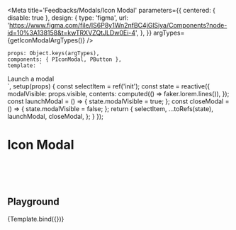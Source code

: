 
<Meta title='Feedbacks/Modals/Icon Modal' parameters={{
    centered: { disable: true },
    design: {
        type: 'figma',
        url: 'https://www.figma.com/file/IS6P8y1Wn2nfBC4jGlSiya/Components?node-id=10%3A138158&t=kwTRXVZQtJLDw0Ei-4',
    },
}} argTypes={getIconModalArgTypes()} />

    props: Object.keys(argTypes),
    components: { PIconModal, PButton },
    template: `
<div>
    <p-button @click="launchModal">Launch a modal</p-button>
    <p-icon-modal :visible.sync="modalVisible"
                    :size="size"
                    :icon-name="iconName"
                    :icon-color="iconColor"
                    :emoji="emoji"
                    :header-title="headerTitle"
                    :header-desc="headerDesc"
                    :button-text="buttonText"
                    :button-style-type="buttonStyleType"
                    :backdrop="backdrop"
                    :hide-button="hideButton"
                    @close="closeModal"
    />
</div>`,
    setup(props) {
        const selectItem = ref('init');
        const state = reactive({
            modalVisible: props.visible,
            contents: computed(() => faker.lorem.lines()),
        });
        const launchModal = () => {
            state.modalVisible = true;
        };
        const closeModal = () => {
            state.modalVisible = false;
        };
        return {
            selectItem,
            ...toRefs(state),
            launchModal,
            closeModal,
        };
    }
});

# Icon Modal

<br/>
<br/>
<br/>


## Playground

<Canvas>
    <Story name="playground">
        {Template.bind({})}
    </Story>
</Canvas>

<ArgsTable story="playground"/>
